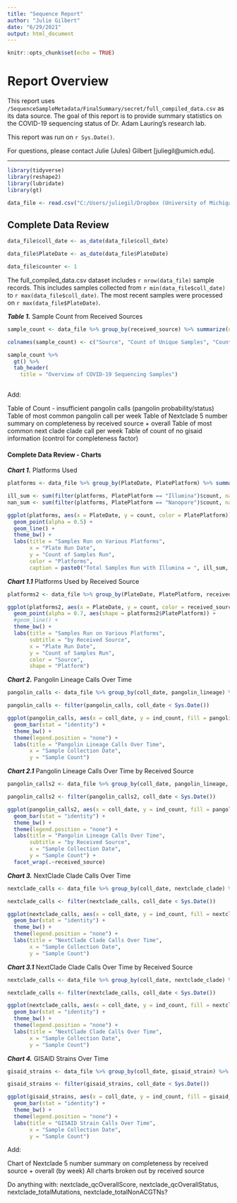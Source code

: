 ```yaml
---
title: "Sequence Report"
author: "Julie Gilbert"
date: "6/29/2021"
output: html_document
---
```


```r
knitr::opts_chunk$set(echo = TRUE)
```

# Report Overview

This report uses ```/SequenceSampleMetadata/FinalSummary/secret/full_compiled_data.csv``` as its data source. The goal of this report is to provide summary statistics on the COVID-19 sequencing status of Dr. Adam Lauring's research lab. 

This report was run on `r Sys.Date()`.

For questions, please contact Julie (Jules) Gilbert [juliegil@umich.edu].

--- 

```r
library(tidyverse)
library(reshape2)
library(lubridate)
library(gt)
```

```r

data_file <- read.csv("C:/Users/juliegil/Dropbox (University of Michigan)/MED-LauringLab/SequenceSampleMetadata/FinalSummary/secret/full_compiled_data.csv", colClasses = c("character"))

```


## Complete Data Review

```r
data_file$coll_date <- as_date(data_file$coll_date)

data_file$PlateDate <- as_date(data_file$PlateDate)

data_file$counter <- 1
```


The full_compiled_data.csv dataset includes `r nrow(data_file)` sample records. This includes samples collected from `r min(data_file$coll_date)` to `r max(data_file$coll_date)`. The most recent samples were processed on `r max(data_file$PlateDate)`.

***Table 1.*** Sample Count from Received Sources

```r
sample_count <- data_file %>% group_by(received_source) %>% summarize(unique_samples = length(unique(sample_id)), total_samples = length(sample_id), unique_subjects = length(unique(subject_id)), min_collection = min(coll_date), max_collection = max(coll_date), min_plate_run = min(PlateDate), max_plate_run = max(PlateDate))

colnames(sample_count) <- c("Source", "Count of Unique Samples", "Count of Total Samples", "Count of Unique Subjects", "Min. Collection Date", "Max. Collection Date", "Min. Plate Run Date", "Max. Plate Run Date")

sample_count %>%
  gt() %>%
  tab_header(
    title = "Overview of COVID-19 Sequencing Samples")
 

```

Add: 

Table of Count - insufficient pangolin calls (pangolin probability/status)
Table of most common pangolin call per week
Table of Nextclade 5 number summary on completeness by received source + overall
Table of most common next clade clade call per week
Table of count of no gisaid information (control for completeness factor)

#### Complete Data Review - Charts

***Chart 1.*** Platforms Used

```r
platforms <- data_file %>% group_by(PlateDate, PlatePlatform) %>% summarize(count = sum(counter, na.rm = TRUE))

ill_sum <- sum(filter(platforms, PlatePlatform == "Illumina")$count, na.rm = TRUE)
nan_sum <- sum(filter(platforms, PlatePlatform == "Nanopore")$count, na.rm = TRUE)

ggplot(platforms, aes(x = PlateDate, y = count, color = PlatePlatform)) + 
  geom_point(alpha = 0.5) + 
  geom_line() + 
  theme_bw() + 
  labs(title = "Samples Run on Various Platforms", 
       x = "Plate Run Date", 
       y = "Count of Samples Run", 
       color = "Platforms", 
       caption = paste0("Total Samples Run with Illumina = ", ill_sum, "; Total Samples Run with Nanopore = ", nan_sum, ";"))


```

***Chart 1.1*** Platforms Used by Received Source

```r
platforms2 <- data_file %>% group_by(PlateDate, PlatePlatform, received_source) %>% summarize(count = sum(counter, na.rm = TRUE))

ggplot(platforms2, aes(x = PlateDate, y = count, color = received_source)) + 
  geom_point(alpha = 0.7, aes(shape = platforms2$PlatePlatform)) + 
  #geom_line() + 
  theme_bw() + 
  labs(title = "Samples Run on Various Platforms", 
       subtitle = "by Received Source",
       x = "Plate Run Date", 
       y = "Count of Samples Run", 
       color = "Source", 
       shape = "Platform")


```


***Chart 2.*** Pangolin Lineage Calls Over Time

```r
pangolin_calls <- data_file %>% group_by(coll_date, pangolin_lineage) %>% summarize(count = sum(counter, na.rm = TRUE), ind_count = length(unique(sample_id)))

pangolin_calls <- filter(pangolin_calls, coll_date < Sys.Date())

ggplot(pangolin_calls, aes(x = coll_date, y = ind_count, fill = pangolin_lineage)) + 
  geom_bar(stat = "identity") + 
  theme_bw() + 
  theme(legend.position = "none") +
  labs(title = "Pangolin Lineage Calls Over Time", 
       x = "Sample Collection Date", 
       y = "Sample Count")

```


***Chart 2.1*** Pangolin Lineage Calls Over Time by Received Source

```r
pangolin_calls2 <- data_file %>% group_by(coll_date, pangolin_lineage, received_source) %>% summarize(count = sum(counter, na.rm = TRUE), ind_count = length(unique(sample_id)))

pangolin_calls2 <- filter(pangolin_calls2, coll_date < Sys.Date())

ggplot(pangolin_calls2, aes(x = coll_date, y = ind_count, fill = pangolin_lineage)) + 
  geom_bar(stat = "identity") + 
  theme_bw() + 
  theme(legend.position = "none") +
  labs(title = "Pangolin Lineage Calls Over Time",
       subtitle = "by Received Source",
       x = "Sample Collection Date", 
       y = "Sample Count") + 
  facet_wrap(.~received_source)

```


***Chart 3.*** NextClade Clade Calls Over Time

```r
nextclade_calls <- data_file %>% group_by(coll_date, nextclade_clade) %>% summarize(ind_count = length(unique(sample_id)))

nextclade_calls <- filter(nextclade_calls, coll_date < Sys.Date())

ggplot(nextclade_calls, aes(x = coll_date, y = ind_count, fill = nextclade_clade)) + 
  geom_bar(stat = "identity") + 
  theme_bw() + 
  theme(legend.position = "none") +
  labs(title = "NextClade Clade Calls Over Time", 
       x = "Sample Collection Date", 
       y = "Sample Count")

```

***Chart 3.1*** NextClade Clade Calls Over Time by Received Source

```r
nextclade_calls <- data_file %>% group_by(coll_date, nextclade_clade) %>% summarize(ind_count = length(unique(sample_id)))

nextclade_calls <- filter(nextclade_calls, coll_date < Sys.Date())

ggplot(nextclade_calls, aes(x = coll_date, y = ind_count, fill = nextclade_clade)) + 
  geom_bar(stat = "identity") + 
  theme_bw() + 
  theme(legend.position = "none") +
  labs(title = "NextClade Clade Calls Over Time", 
       x = "Sample Collection Date", 
       y = "Sample Count")

```


***Chart 4.*** GISAID Strains Over Time

```r

gisaid_strains <- data_file %>% group_by(coll_date, gisaid_strain) %>% summarize(ind_count = length(unique(sample_id)))

gisaid_strains <- filter(gisaid_strains, coll_date < Sys.Date())

ggplot(gisaid_strains, aes(x = coll_date, y = ind_count, fill = gisaid_strain)) + 
  geom_bar(stat = "identity") + 
  theme_bw() + 
  theme(legend.position = "none") +
  labs(title = "GISAID Strain Calls Over Time", 
       x = "Sample Collection Date", 
       y = "Sample Count")

```

Add: 

Chart of Nextclade 5 number summary on completeness by received source + overall (by week)
All charts broken out by received source

Do anything with: nextclade_qcOverallScore, nextclade_qcOverallStatus, nextclade_totalMutations, nextclade_totalNonACGTNs?

